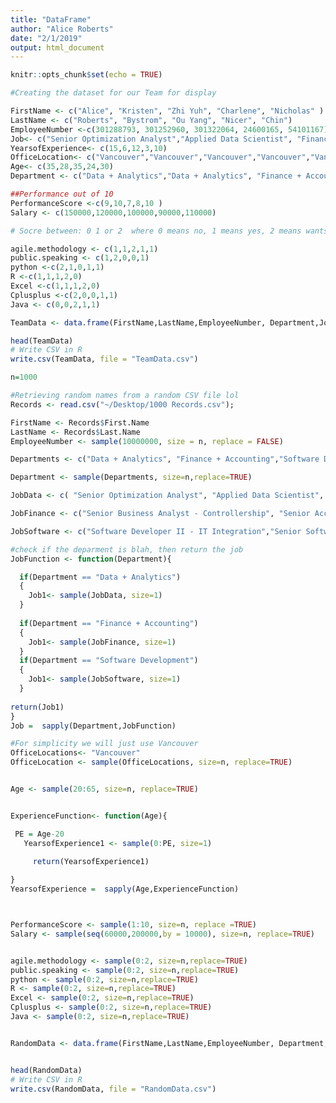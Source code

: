 ```yaml
---
title: "DataFrame"
author: "Alice Roberts"
date: "2/1/2019"
output: html_document
---
```


```r
knitr::opts_chunk$set(echo = TRUE)
```


```r

#Creating the dataset for our Team for display 

FirstName <- c("Alice", "Kristen", "Zhi Yuh", "Charlene", "Nicholas" )
LastName <- c("Roberts", "Bystrom", "Ou Yang", "Nicer", "Chin")
EmployeeNumber <-c(301288793, 301252960, 301322064, 24600165, 54101167)
Job<- c("Senior Optimization Analyst","Applied Data Scientist", "Financial Analyst", "Software Developer II- IT Integration","Senior Software Developer- eCommerce Web")
YearsofExperience<- c(15,6,12,3,10)
OfficeLocation<- c("Vancouver","Vancouver","Vancouver","Vancouver","Vancouver")
Age<- c(35,28,35,24,30)
Department <- c("Data + Analytics","Data + Analytics", "Finance + Accounting", "Software Development","Software Development")

##Performance out of 10 
PerformanceScore <-c(9,10,7,8,10 )
Salary <- c(150000,120000,100000,90000,110000)

# Socre between: 0 1 or 2  where 0 means no, 1 means yes, 2 means wants to learn

agile.methodology <- c(1,1,2,1,1)
public.speaking <- c(1,2,0,0,1)
python <-c(2,1,0,1,1)
R <-c(1,1,1,2,0)
Excel <-c(1,1,1,2,0)
Cplusplus <-c(2,0,0,1,1)
Java <- c(0,0,2,1,1)

TeamData <- data.frame(FirstName,LastName,EmployeeNumber, Department,Job,OfficeLocation, YearsofExperience,Age,PerformanceScore,Salary,agile.methodology,public.speaking,python,R,Excel,Cplusplus,Java)

head(TeamData)
# Write CSV in R
write.csv(TeamData, file = "TeamData.csv")


```


```r
n=1000

#Retrieving random names from a random CSV file lol 
Records <- read.csv("~/Desktop/1000 Records.csv");

FirstName <- Records$First.Name
LastName <- Records$Last.Name
EmployeeNumber <- sample(10000000, size = n, replace = FALSE)

Departments <- c("Data + Analytics", "Finance + Accounting","Software Development")

Department <- sample(Departments, size=n,replace=TRUE)

JobData <- c( "Senior Optimization Analyst", "Applied Data Scientist", "Digital Analytics Developer, Practice Lead")

JobFinance <- c("Senior Business Analyst - Controllership", "Senior Accountant, Lease & Real Estate", "Intermediate Accountant, Advertising", "Financial Analyst","Intermediate Accountant, Severance & Benefits" )

JobSoftware <- c("Software Developer II - IT Integration","Senior Software Developer","Software Developer II - eCommerce","Software Developer II - IT", "Senior Software Developer - eCommerce Web")

#check if the deparment is blah, then return the job
JobFunction <- function(Department){

  if(Department == "Data + Analytics")
  {
    Job1<- sample(JobData, size=1)
  }
   
  if(Department == "Finance + Accounting")
  {
    Job1<- sample(JobFinance, size=1)
  }
  if(Department == "Software Development")
  {
    Job1<- sample(JobSoftware, size=1)
  }
   
return(Job1)
}
Job =  sapply(Department,JobFunction)

#For simplicity we will just use Vancouver
OfficeLocations<- "Vancouver"
OfficeLocation <- sample(OfficeLocations, size=n, replace=TRUE)


Age <- sample(20:65, size=n, replace=TRUE)


ExperienceFunction<- function(Age){

 PE = Age-20
   YearsofExperience1 <- sample(0:PE, size=1)
     
     return(YearsofExperience1)

}
YearsofExperience =  sapply(Age,ExperienceFunction)



PerformanceScore <- sample(1:10, size=n, replace =TRUE)
Salary <- sample(seq(60000,200000,by = 10000), size=n, replace=TRUE)


agile.methodology <- sample(0:2, size=n,replace=TRUE)
public.speaking <- sample(0:2, size=n,replace=TRUE)
python <- sample(0:2, size=n,replace=TRUE)
R <- sample(0:2, size=n,replace=TRUE)
Excel <- sample(0:2, size=n,replace=TRUE)
Cplusplus <- sample(0:2, size=n,replace=TRUE)
Java <- sample(0:2, size=n,replace=TRUE)


RandomData <- data.frame(FirstName,LastName,EmployeeNumber, Department,Job,OfficeLocation, YearsofExperience,Age,PerformanceScore,Salary,agile.methodology,public.speaking,python,R,Excel,Cplusplus,Java)


head(RandomData)
# Write CSV in R
write.csv(RandomData, file = "RandomData.csv")

```


